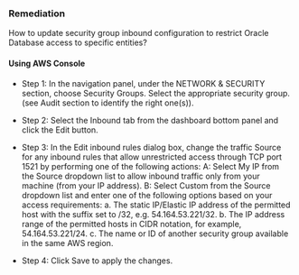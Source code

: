 ### Remediation

How to update security group inbound configuration to restrict Oracle Database access to specific entities?

#### Using AWS Console

- Step 1: In the navigation panel, under the NETWORK & SECURITY section, choose Security Groups. Select the appropriate security group.
  (see Audit section to identify the right one(s)).

- Step 2: Select the Inbound tab from the dashboard bottom panel and click the Edit button.

- Step 3: In the Edit inbound rules dialog box, change the traffic Source for any inbound rules that allow unrestricted access through TCP port 1521 by performing one of the following actions:
  A: Select My IP from the Source dropdown list to allow inbound traffic only from your machine (from your IP address).
  B: Select Custom from the Source dropdown list and enter one of the following options based on your access requirements:
  a. The static IP/Elastic IP address of the permitted host with the suffix set to /32, e.g. 54.164.53.221/32.
  b. The IP address range of the permitted hosts in CIDR notation, for example, 54.164.53.221/24.
  c. The name or ID of another security group available in the same AWS region.

- Step 4: Click Save to apply the changes.
